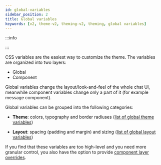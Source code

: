 ```yaml
---
id: global-variables
sidebar_position: 2
title: Global variables
keywords: [v2, theme-v2, theming-v2, theming, global variables]
---
```



<SDKSpecific name='react'>

:::info

<V2Warning themingAndCSSPath='../../customization/css_and_theming' />

:::

</SDKSpecific>

CSS variables are the easiest way to customize the theme. The variables are organized into two layers:

- Global
- Component

Global variables change the layout/look-and-feel of the whole chat UI, meanwhile component variables change only a part of it (for example message component).

Global variables can be grouped into the following categories:

- **Theme**: colors, typography and border radiuses ([list of global theme variables](https://github.com/GetStream/stream-chat-css/tree/v4.18.0/src/v2/styles/_global-theme-variables.scss))

- **Layout**: spacing (padding and margin) and sizing ([list of global layout variables](https://github.com/GetStream/stream-chat-css/tree/v4.18.0/src/v2/styles/_global-layout-variables.scss))


If you find that these variables are too high-level and you need more granular control, you also have the option to provide [component layer overrides](./component-variables.mdx).
